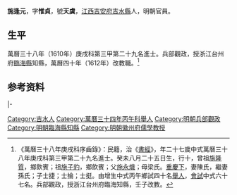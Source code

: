 {{明清人物信息框
| 姓名 = 施逢元
| 原名 =
| 圖片名稱= 
| 圖片大小 =
| 圖片說明 = 
| 最高職務 = 浙江台州府臨海縣知縣
| 國家 = 大明 
| 爵位 =
| 籍貫 = [[江西|江西]][[吉安府|吉安府]][[吉水縣|吉水縣]]
| 族裔 = 
| 旗籍 = 
| 字號 = 
| 諡號 =
| 出生日期 = 癸未八月二十五日
| 出生地點 =
| 逝世日期 = 
| 逝世地點 =
| 墓葬 =
| 配偶 = 陳氏孫氏
| 親屬 = 曾祖[[施隆質|施隆質]]，祖[[施子豹|施子豹]]<br>父[[施永熾|施永熾]]，母梁氏
| 出身 =
* 萬曆三十四年丙午科舉人
* 萬曆三十八年庚戌科同進士出身
| 經歷 =
| 著作 =  
}}
'''施逢元'''{{BD|1584年||？||S}}，字'''惟貞'''，號'''天虞'''，[[江西|江西]][[吉安府|吉安府]][[吉水縣|吉水縣]]人，明朝官員。

==生平==
萬曆三十八年（1610年）庚戌科第三甲第二十九名進士。兵部觀政，授浙江台州府[[臨海縣|臨海縣]]知縣，萬曆四十年（1612年）改教職。<ref>《萬曆三十八年庚戌科序齒錄》：民籍，治《[[書經|書經]]》，年二十七歲中式萬曆三十八年庚戌科第三甲第二十九名進士。癸未八月二十五日生，行十，曾祖[[施隆質|施隆質]]，鄉飲賓；祖[[施子豹|施子豹]]，鄉飲賓；父[[施永熾|施永熾]]；母梁氏。[[重慶下|重慶下]]，妻陳氏，繼妻孫氏；子士捷；士掄；士挺。由增生中式丙午鄉試四十名[[舉人|舉人]]，[[會試|會試]]中式六十七名。兵部觀政，授浙江台州府臨海知縣，壬子改教。</ref>

== 参考资料 ==
{{reflist}}

{{start box}}
{{s-off}}
{{s-before|[[萬崇德|萬崇德]]}}
{{s-title|明朝臨海縣知縣|1611年－1613年}}
{{s-after|[[喬時英|喬時英]]}}
|-
{{s-before|[[方應宿|方應宿]]}}
{{s-title|明朝徽州府教授|萬曆年間}}
{{s-after|[[洪時蕃|洪時蕃]]}}
{{end box}}

{{萬曆三十八年庚戌科殿试金榜}}

{{Authority control}}

{{DEFAULTSORT:Shi施}}
[[Category:吉水人|Category:吉水人]]
[[Category:萬曆三十四年丙午科舉人|Category:萬曆三十四年丙午科舉人]]
[[Category:明朝兵部觀政|Category:明朝兵部觀政]]
[[Category:明朝臨海縣知縣|Category:明朝臨海縣知縣]]
[[Category:明朝徽州府儒學教授|Category:明朝徽州府儒學教授]]


{{明朝人物小作品}}